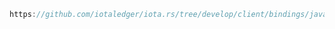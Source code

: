 ```java reference
https://github.com/iotaledger/iota.rs/tree/develop/client/bindings/java/examples/src/CreateBlock.java
```